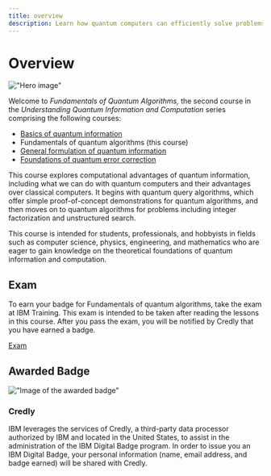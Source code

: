 ```yaml
---
title: overview
description: Learn how quantum computers can efficiently solve problems, including searching and factoring, faster than classical computers.
---
```


# Overview

!["Hero image"](/learning/images/courses/fundamentals-of-quantum-algorithms/hero.svg)

Welcome to *Fundamentals of Quantum Algorithms,* the second course in the *Understanding Quantum Information and Computation* series comprising the following courses:

- [Basics of quantum information](/learning/courses/basics-of-quantum-information/index)
- Fundamentals of quantum algorithms (this course)
- [General formulation of quantum information](/learning/courses/general-formulation-of-quantum-information/index)
- [Foundations of quantum error correction](/learning/courses/foundations-of-quantum-error-correction/index)

This course explores computational advantages of quantum information, including what we can do with quantum computers and their advantages over classical computers.
It begins with quantum query algorithms, which offer simple proof-of-concept demonstrations for quantum algorithms, and then moves on to quantum algorithms for problems
including integer factorization and unstructured search.

This course is intended for students, professionals, and hobbyists in fields such as computer science, physics, engineering, and mathematics who are eager to gain knowledge on the theoretical foundations of quantum information and computation.

## Exam

To earn your badge for Fundamentals of quantum algorithms, take the exam at IBM Training. This exam is intended to be taken after reading the lessons in this course. After you pass the exam, you will be notified by Credly that you have earned a badge.

[Exam](/learning/courses/fundamentals-of-quantum-algorithms/exam)

## Awarded Badge

!["Image of the awarded badge"](/learning/images/courses/fundamentals-of-quantum-algorithms/badge.avif)

### Credly

IBM leverages the services of Credly, a third-party data processor authorized by IBM and located in the United States, to assist in the administration of the IBM Digital Badge program. In order to issue you an IBM Digital Badge, your personal information (name, email address, and badge earned) will be shared with Credly.